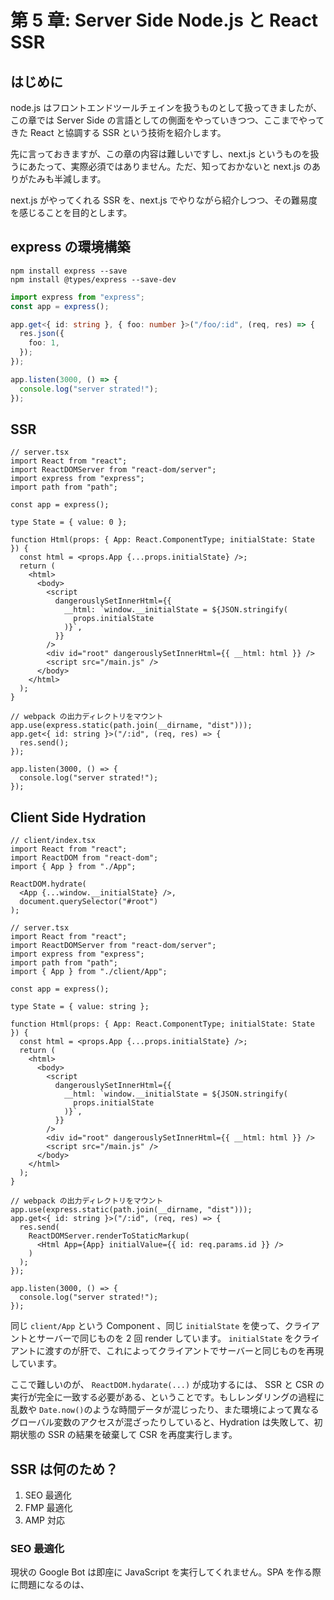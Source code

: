 # 第 5 章: Server Side Node.js と React SSR

## はじめに

node.js はフロントエンドツールチェインを扱うものとして扱ってきましたが、この章では Server Side の言語としての側面をやっていきつつ、ここまでやってきた React と協調する SSR という技術を紹介します。

先に言っておきますが、この章の内容は難しいですし、next.js というものを扱うにあたって、実際必須ではありません。ただ、知っておかないと next.js のありがたみも半減します。

next.js がやってくれる SSR を、next.js でやりながら紹介しつつ、その難易度を感じることを目的とします。

## express の環境構築

```
npm install express --save
npm install @types/express --save-dev
```

```ts
import express from "express";
const app = express();

app.get<{ id: string }, { foo: number }>("/foo/:id", (req, res) => {
  res.json({
    foo: 1,
  });
});

app.listen(3000, () => {
  console.log("server strated!");
});
```

## SSR

```tsx
// server.tsx
import React from "react";
import ReactDOMServer from "react-dom/server";
import express from "express";
import path from "path";

const app = express();

type State = { value: 0 };

function Html(props: { App: React.ComponentType; initialState: State }) {
  const html = <props.App {...props.initialState} />;
  return (
    <html>
      <body>
        <script
          dangerouslySetInnerHtml={{
            __html: `window.__initialState = ${JSON.stringify(
              props.initialState
            )}`,
          }}
        />
        <div id="root" dangerouslySetInnerHtml={{ __html: html }} />
        <script src="/main.js" />
      </body>
    </html>
  );
}

// webpack の出力ディレクトリをマウント
app.use(express.static(path.join(__dirname, "dist")));
app.get<{ id: string }>("/:id", (req, res) => {
  res.send();
});

app.listen(3000, () => {
  console.log("server strated!");
});
```

## Client Side Hydration

```tsx
// client/index.tsx
import React from "react";
import ReactDOM from "react-dom";
import { App } from "./App";

ReactDOM.hydrate(
  <App {...window.__initialState} />,
  document.querySelector("#root")
);
```

```tsx
// server.tsx
import React from "react";
import ReactDOMServer from "react-dom/server";
import express from "express";
import path from "path";
import { App } from "./client/App";

const app = express();

type State = { value: string };

function Html(props: { App: React.ComponentType; initialState: State }) {
  const html = <props.App {...props.initialState} />;
  return (
    <html>
      <body>
        <script
          dangerouslySetInnerHtml={{
            __html: `window.__initialState = ${JSON.stringify(
              props.initialState
            )}`,
          }}
        />
        <div id="root" dangerouslySetInnerHtml={{ __html: html }} />
        <script src="/main.js" />
      </body>
    </html>
  );
}

// webpack の出力ディレクトリをマウント
app.use(express.static(path.join(__dirname, "dist")));
app.get<{ id: string }>("/:id", (req, res) => {
  res.send(
    ReactDOMServer.renderToStaticMarkup(
      <Html App={App} initialValue={{ id: req.params.id }} />
    )
  );
});

app.listen(3000, () => {
  console.log("server strated!");
});
```

同じ `client/App` という Component 、同じ `initialState` を使って、クライアントとサーバーで同じものを 2 回 render しています。 `initialState` をクライアントに渡すのが肝で、これによってクライアントでサーバーと同じものを再現しています。

ここで難しいのが、 `ReactDOM.hydarate(...)` が成功するには、 SSR と CSR の実行が完全に一致する必要がある、ということです。もしレンダリングの過程に乱数や `Date.now()`のような時間データが混じったり、また環境によって異なるグローバル変数のアクセスが混ざったりしていると、Hydration は失敗して、初期状態の SSR の結果を破棄して CSR を再度実行します。

## SSR は何のため？

1. SEO 最適化
2. FMP 最適化
3. AMP 対応

### SEO 最適化

現状の Google Bot は即座に JavaScript を実行してくれません。SPA を作る際に問題になるのは、
